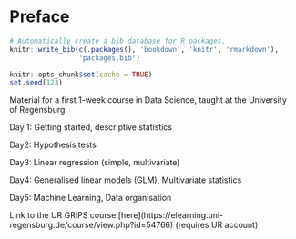 # Preface {.unnumbered}

```r
# Automatically create a bib database for R packages.
knitr::write_bib(c(.packages(), 'bookdown', 'knitr', 'rmarkdown'),
                 'packages.bib')

knitr::opts_chunk$set(cache = TRUE)
set.seed(123)
```

Material for a first 1-week course in Data Science, taught at the University of Regensburg.

Day 1: Getting started, descriptive statistics

Day2: Hypothesis tests

Day3: Linear regression (simple, multivariate)

Day4: Generalised linear models (GLM), Multivariate statistics

Day5: Machine Learning, Data organisation

Link to the UR GRIPS course \[here\](https://elearning.uni-regensburg.de/course/view.php?id=54766) (requires UR account)

